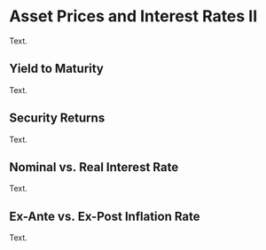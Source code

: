 # Asset Prices and Interest Rates II

Text.

## Yield to Maturity

Text.

## Security Returns

Text.

## Nominal vs. Real Interest Rate

Text.

## Ex-Ante vs. Ex-Post Inflation Rate

Text.
